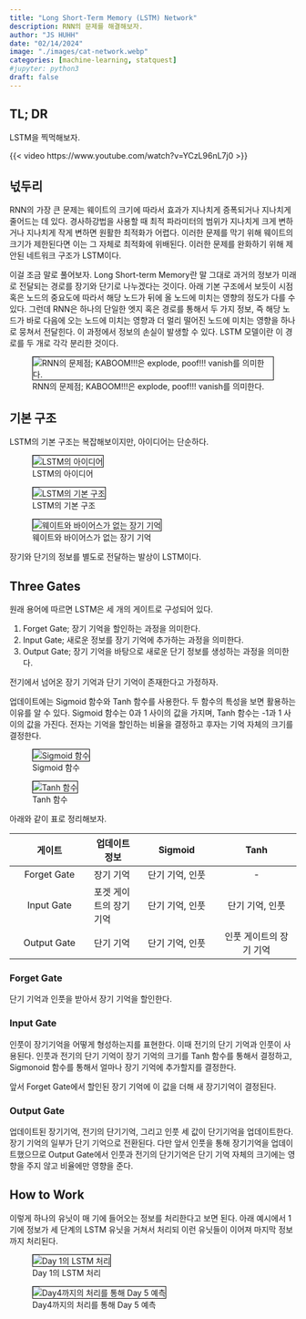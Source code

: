 ---
title: "Long Short-Term Memory (LSTM) Network" 
description: RNN의 문제를 해결해보자.  
author: "JS HUHH"
date: "02/14/2024"
image: "./images/cat-network.webp"
categories: [machine-learning, statquest]
#jupyter: python3
draft: false
---

## TL; DR
LSTM을 찍먹해보자. 

{{< video https://www.youtube.com/watch?v=YCzL96nL7j0 >}}

## 넋두리 

RNN의 가장 큰 문제는 웨이트의 크기에 따라서 효과가 지나치게 증폭되거나 지나치게 줄어드는 데 있다. 경사하강법을 사용할 때 최적 파라미터의 범위가 지나치게 크게 변하거나 지나치게 작게 변하면 원활한 최적화가 어렵다. 이러한 문제를 막기 위해 웨이트의 크기가 제한된다면 이는 그 자체로 최적화에 위배된다. 이러한 문제를 완화하기 위해 제안된 네트워크 구조가 LSTM이다. 

이걸 조금 말로 풀어보자. Long Short-term Memory란 말 그대로 과거의 정보가 미래로 전달되는 경로를 장기와 단기로 나누겠다는 것이다. 아래 기본 구조에서 보듯이 시점 혹은 노드의 중요도에 따라서 해당 노드가 뒤에 올 노드에 미치는 영향의 정도가 다를 수 있다. 그런데 RNN은 하나의 단일한 엣지 혹은 경로를 통해서 두 가지 정보, 즉 해당 노드가 바로 다음에 오는 노드에 미치는 영향과 더 멀리 떨어진 노드에 미치는 영향을 하나로 뭉쳐서 전달힌다. 이 과정에서 정보의 손실이 발생할 수 있다. LSTM 모델이란 이 경로를 두 개로 각각 분리한 것이다. 

:::{layout="[-1, 4, -1]"}
![RNN의 문제점; KABOOM!!!은 explode, poof!!! vanish를 의미한다.](./images/lstm/01.png){ style="border: 1px solid #000;" }
:::

## 기본 구조 

LSTM의 기본 구조는 복잡해보이지만, 아이디어는 단순하다. 

::: {layout="[[5, -0.5, 5, -0.5, 5], [-0.05, 1, -0.05]]" layout-valign="bottom"}
![LSTM의 아이디어](./images/lstm/02.png){ style="border: 1px solid #000;" }

![LSTM의 기본 구조](./images/lstm/03.png){ style="border: 1px solid #000;" }

![웨이트와 바이어스가 없는 장기 기억](./images/lstm/06.png){ style="border: 1px solid #000;" }

장기와 단기의 정보를 별도로 전달하는 발상이 LSTM이다. 
:::

## Three Gates

원래 용어에 따르면 LSTM은 세 개의 게이트로 구성되어 있다. 

1. Forget Gate; 장기 기억을 할인하는 과정을 의미한다. 
2. Input Gate; 새로운 정보를 장기 기억에 추가하는 과정을 의미한다.
3. Output Gate; 장기 기억을 바탕으로 새로운 단기 정보를 생성하는 과정을 의미한다.

전기에서 넘어온 장기 기억과 단기 기억이 존재한다고 가정하자. 

업데이트에는 Sigmoid 함수와 Tanh 함수를 사용한다. 두 함수의 특성을 보면 활용하는 이유를 알 수 있다. Sigmoid 함수는 0과 1 사이의 값을 가지며, Tanh 함수는 -1과 1 사이의 값을 가진다. 전자는 기억을 할인하는 비율을 결정하고 후자는 기억 자체의 크기를 결정한다. 

::: {layout="[[5, -1, 5]]" layout-valign="bottom"}
![Sigmoid 함수](./images/lstm/04.png){ style="border: 1px solid #000;" }

![Tanh 함수](./images/lstm/05.png){ style="border: 1px solid #000;" }
:::

아래와 같이 표로 정리해보자. 

| 게이트 | 업데이트 정보 | Sigmoid | Tanh |
| :---: | --- | :---: | :---: |
| Forget Gate | 장기 기억 | 단기 기억, 인풋 | - |
| Input Gate  | 포겟 게이트의 장기 기억 | 단기 기억, 인풋 | 단기 기억, 인풋 |
| Output Gate | 단기 기억 | 단기 기억, 인풋 | 인풋 게이트의 장기 기억 |

### Forget Gate 

단기 기억과 인풋을 받아서 장기 기억을 할인한다.

### Input Gate

인풋이 장기기억을 어떻게 형성하는지를 표현한다. 이때 전기의 단기 기억과 인풋이 사용된다. 인풋과 전기의 단기 기억이 장기 기억의 크기를 Tanh 함수를 통해서 결정하고, Sigmonoid 함수를 통해서 얼마나 장기 기억에 추가할지를 결정한다. 

앞서 Forget Gate에서 할인된 장기 기억에 이 값을 더해 새 장기기억이 결정된다. 

### Output Gate

업데이트된 장기기억, 전기의 단기기억, 그리고 인풋 세 값이 단기기억을 업데이트한다. 장기 기억의 일부가 단기 기억으로 전환된다. 다만 앞서 인풋을 통해 장기기억을 업데이트했으므로 Output Gate에서 인풋과 전기의 단기기억은 단기 기억 자체의 크기에는 영향을 주지 않고 비율에만 영향을 준다. 

## How to Work 

이렇게 하나의 유닛이 매 기에 들어오는 정보를 처리한다고 보면 된다. 아래 예시에서 1기에 정보가 세 단계의 LSTM 유닛을 거쳐서 처리되 이런 유닛들이 이어져 마지막 정보까지 처리된다. 

::: {layout="[[5, -1, 5]]" layout-valign="bottom"}
![Day 1의 LSTM 처리](./images/lstm/10.png){ style="border: 1px solid #000;" }

![Day4까지의 처리를 통해 Day 5 예측](./images/lstm/11.png){ style="border: 1px solid #000;" }
:::


